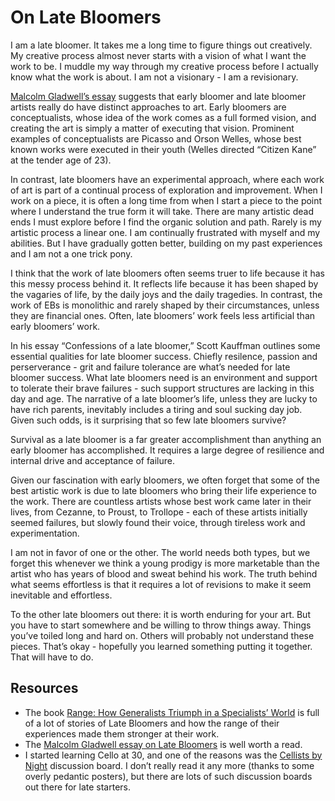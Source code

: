 # On Late Bloomers

I am a late bloomer. It takes me a long time to figure things out creatively. My creative process almost never starts with a vision of what I want the work to be. I muddle my way through my creative process before I actually know what the work is about. I am not a visionary - I am a revisionary.  

[Malcolm Gladwell's essay](http://www.newyorker.com/magazine/2008/10/20/late-bloomers-2) suggests that early bloomer and late bloomer artists really do have distinct approaches to art. Early bloomers are conceptualists, whose idea of the work comes as a full formed vision, and creating the art is simply a matter of executing that vision. Prominent examples of conceptualists are Picasso and Orson Welles, whose best known works were executed in their youth (Welles directed "Citizen Kane" at the tender age of 23).

In contrast, late bloomers have an experimental approach, where each work of art is part of a continual process of exploration and improvement. When I work on a piece, it is often a long time from when I start a piece to the point where I understand the true form it will take. There are many artistic dead ends I must explore before I find the organic solution and path. Rarely is my artistic process a linear one. I am continually frustrated with myself and my abilities. But I have gradually gotten better, building on my past experiences and I am not a one trick pony.

I think that the work of late bloomers often seems truer to life because it has this messy process behind it. It reflects life because it has been shaped by the vagaries of life, by the daily joys and the daily tragedies. In contrast, the work of EBs is monolithic and rarely shaped by their circumstances, unless they are financial ones. Often, late bloomers' work feels less artificial than early bloomers' work.

In his essay "Confessions of a late bloomer," Scott Kauffman outlines some essential qualities for late bloomer success. Chiefly resilence, passion and perserverance - grit and failure tolerance are what's needed for late bloomer success. What late bloomers need is an environment and support to tolerate their brave failures - such support structures are lacking in this day and age. The narrative of a late bloomer's life, unless they are lucky to have rich parents, inevitably includes a tiring and soul sucking day job. Given such odds, is it surprising that so few late bloomers survive?

Survival as a late bloomer is a far greater accomplishment than anything an early bloomer has accomplished. It requires a large degree of resilience and internal drive and acceptance of failure.

Given our fascination with early bloomers, we often forget that some of the best artistic work is due to late bloomers who bring their life experience to the work. There are countless artists whose best work came later in their lives, from Cezanne, to Proust, to Trollope - each of these artists initially seemed failures, but slowly found their voice, through tireless work and experimentation.

I am not in favor of one or the other. The world needs both types, but we forget this whenever we think a young prodigy is more marketable than the artist who has years of blood and sweat behind his work. The truth behind what seems effortless is that it requires a lot of revisions to make it seem inevitable and effortless.

To the other late bloomers out there: it is worth enduring for your art. But you have to start somewhere and be willing to throw things away. Things you've toiled long and hard on. Others will probably not understand these pieces. That's okay - hopefully you learned something putting it together. That will have to do.

## Resources

* The book [Range: How Generalists Triumph in a Specialists' World](https://davidepstein.com/the-range/) is full of a lot of stories of Late Bloomers and how the range of their experiences made them stronger at their work.
* The [Malcolm Gladwell essay on Late Bloomers](http://www.newyorker.com/magazine/2008/10/20/late-bloomers-2) is well worth a read.
* I started learning Cello at 30, and one of the reasons was the [Cellists by Night](http://cellofun.yuku.com/forums/2/Cellists-by-Night-Forum) discussion board. I don't really read it any more (thanks to some overly pedantic posters), but there are lots of such discussion boards out there for late starters.

